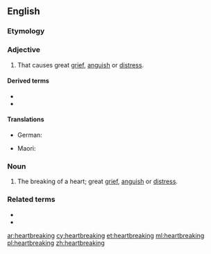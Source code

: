 ==English==

===Etymology===
{{compound|heart|breaking|lang=en}}

===Adjective===
{{en-adj}}

# That causes great [[grief]], [[anguish]] or [[distress]].

====Derived terms====
* {{l|en|heartbreakingly}}
* {{l|en|heartbreakingness}}

====Translations====
{{trans-top|That causes great grief, anguish or distress}}
* German: {{t+|de|herzzerreißend}}
{{trans-mid}}
* Maori: {{t|mi|tarariki}}
{{trans-bottom}}

===Noun===
{{en-noun}}

# The breaking of a heart; great [[grief]], [[anguish]] or [[distress]].

===Related terms===
* {{l|en|break someone's heart}}
* {{l|en|heartbreaker}}

[[ar:heartbreaking]]
[[cy:heartbreaking]]
[[et:heartbreaking]]
[[ml:heartbreaking]]
[[pl:heartbreaking]]
[[zh:heartbreaking]]